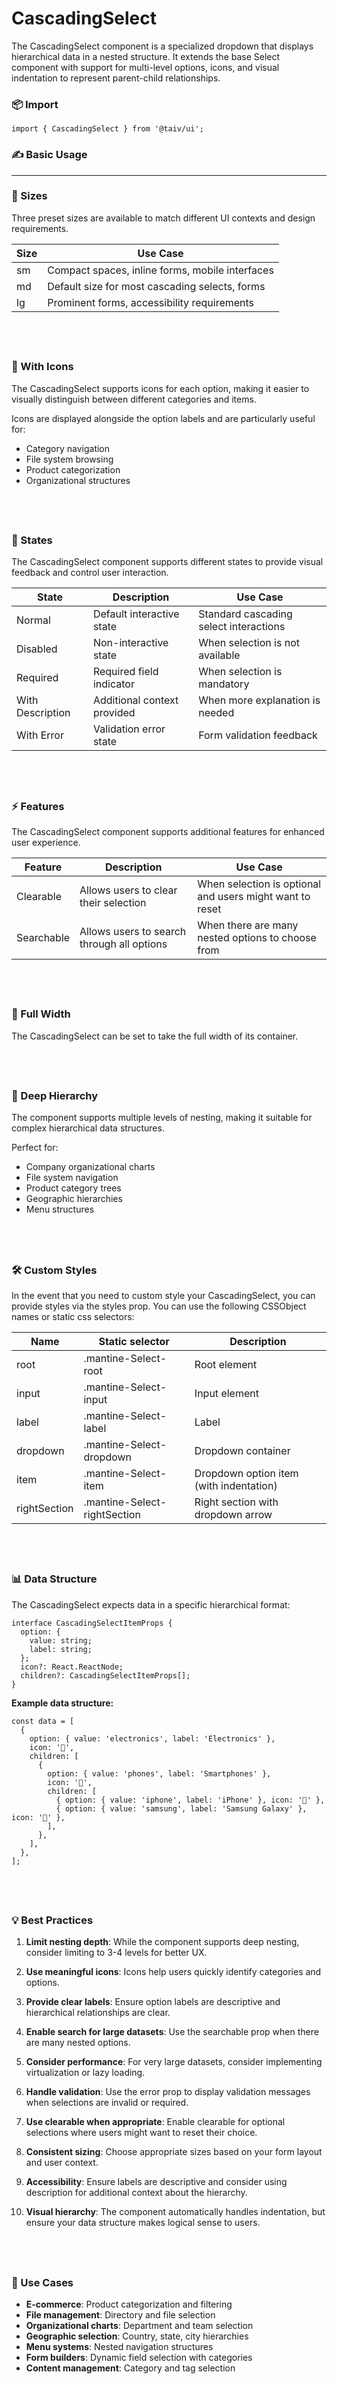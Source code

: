 
<Meta of={CascadingSelectStories} />

# CascadingSelect

The CascadingSelect component is a specialized dropdown that displays hierarchical data in a nested structure. It extends the base Select component with support for multi-level options, icons, and visual indentation to represent parent-child relationships.

### 📦 Import

```tsx
import { CascadingSelect } from '@taiv/ui';
```

### ✍️ Basic Usage

<Canvas of={CascadingSelectStories.Default} height={900} />
<Controls of={CascadingSelectStories.Default} />

---

### 📐 Sizes

Three preset sizes are available to match different UI contexts and design requirements.

<Story of={CascadingSelectStories.Sizes} />

<table>
  <thead>
    <tr>
      <th>Size</th>
      <th>Use Case</th>
    </tr>
  </thead>
  <tbody>
    <tr>
      <td>sm</td>
      <td>Compact spaces, inline forms, mobile interfaces</td>
    </tr>
    <tr>
      <td>md</td>
      <td>Default size for most cascading selects, forms</td>
    </tr>
    <tr>
      <td>lg</td>
      <td>Prominent forms, accessibility requirements</td>
    </tr>
  </tbody>
</table>

## <br />

### 🎨 With Icons

The CascadingSelect supports icons for each option, making it easier to visually distinguish between different categories and items.

<Story of={CascadingSelectStories.WithIcons} />

Icons are displayed alongside the option labels and are particularly useful for:

- Category navigation
- File system browsing
- Product categorization
- Organizational structures

## <br />

### 🔄 States

The CascadingSelect component supports different states to provide visual feedback and control user interaction.

<Story of={CascadingSelectStories.States} />

<table>
  <thead>
    <tr>
      <th>State</th>
      <th>Description</th>
      <th>Use Case</th>
    </tr>
  </thead>
  <tbody>
    <tr>
      <td>Normal</td>
      <td>Default interactive state</td>
      <td>Standard cascading select interactions</td>
    </tr>
    <tr>
      <td>Disabled</td>
      <td>Non-interactive state</td>
      <td>When selection is not available</td>
    </tr>
    <tr>
      <td>Required</td>
      <td>Required field indicator</td>
      <td>When selection is mandatory</td>
    </tr>
    <tr>
      <td>With Description</td>
      <td>Additional context provided</td>
      <td>When more explanation is needed</td>
    </tr>
    <tr>
      <td>With Error</td>
      <td>Validation error state</td>
      <td>Form validation feedback</td>
    </tr>
  </tbody>
</table>

## <br />

### ⚡ Features

The CascadingSelect component supports additional features for enhanced user experience.

<Story of={CascadingSelectStories.WithFeatures} />

<table>
  <thead>
    <tr>
      <th>Feature</th>
      <th>Description</th>
      <th>Use Case</th>
    </tr>
  </thead>
  <tbody>
    <tr>
      <td>Clearable</td>
      <td>Allows users to clear their selection</td>
      <td>When selection is optional and users might want to reset</td>
    </tr>
    <tr>
      <td>Searchable</td>
      <td>Allows users to search through all options</td>
      <td>When there are many nested options to choose from</td>
    </tr>
  </tbody>
</table>

## <br />

### 📏 Full Width

The CascadingSelect can be set to take the full width of its container.

<Story of={CascadingSelectStories.FullWidth} />

## <br />

### 🌳 Deep Hierarchy

The component supports multiple levels of nesting, making it suitable for complex hierarchical data structures.

<Story of={CascadingSelectStories.DeepHierarchy} />

Perfect for:

- Company organizational charts
- File system navigation
- Product category trees
- Geographic hierarchies
- Menu structures

## <br />

### 🛠️ Custom Styles

In the event that you need to custom style your CascadingSelect, you can provide styles via the styles prop. You can use the following CSSObject names or static css selectors:

<Story of={CascadingSelectStories.CustomStyles} />

<table>
  <thead>
    <tr>
      <th>Name</th>
      <th>Static selector</th>
      <th>Description</th>
    </tr>
  </thead>
  <tbody>
    <tr>
      <td>root</td>
      <td>.mantine-Select-root</td>
      <td>Root element</td>
    </tr>
    <tr>
      <td>input</td>
      <td>.mantine-Select-input</td>
      <td>Input element</td>
    </tr>
    <tr>
      <td>label</td>
      <td>.mantine-Select-label</td>
      <td>Label</td>
    </tr>
    <tr>
      <td>dropdown</td>
      <td>.mantine-Select-dropdown</td>
      <td>Dropdown container</td>
    </tr>
    <tr>
      <td>item</td>
      <td>.mantine-Select-item</td>
      <td>Dropdown option item (with indentation)</td>
    </tr>
    <tr>
      <td>rightSection</td>
      <td>.mantine-Select-rightSection</td>
      <td>Right section with dropdown arrow</td>
    </tr>
  </tbody>
</table>

## <br />

### 📊 Data Structure

The CascadingSelect expects data in a specific hierarchical format:

```tsx
interface CascadingSelectItemProps {
  option: {
    value: string;
    label: string;
  };
  icon?: React.ReactNode;
  children?: CascadingSelectItemProps[];
}
```

**Example data structure:**

```tsx
const data = [
  {
    option: { value: 'electronics', label: 'Electronics' },
    icon: '📱',
    children: [
      {
        option: { value: 'phones', label: 'Smartphones' },
        icon: '📱',
        children: [
          { option: { value: 'iphone', label: 'iPhone' }, icon: '🍎' },
          { option: { value: 'samsung', label: 'Samsung Galaxy' }, icon: '📱' },
        ],
      },
    ],
  },
];
```

## <br />

### 💡 Best Practices

1. **Limit nesting depth**: While the component supports deep nesting, consider limiting to 3-4 levels for better UX.

2. **Use meaningful icons**: Icons help users quickly identify categories and options.

3. **Provide clear labels**: Ensure option labels are descriptive and hierarchical relationships are clear.

4. **Enable search for large datasets**: Use the searchable prop when there are many nested options.

5. **Consider performance**: For very large datasets, consider implementing virtualization or lazy loading.

6. **Handle validation**: Use the error prop to display validation messages when selections are invalid or required.

7. **Use clearable when appropriate**: Enable clearable for optional selections where users might want to reset their choice.

8. **Consistent sizing**: Choose appropriate sizes based on your form layout and user context.

9. **Accessibility**: Ensure labels are descriptive and consider using description for additional context about the hierarchy.

10. **Visual hierarchy**: The component automatically handles indentation, but ensure your data structure makes logical sense to users.

## <br />

### 🎯 Use Cases

- **E-commerce**: Product categorization and filtering
- **File management**: Directory and file selection
- **Organizational charts**: Department and team selection
- **Geographic selection**: Country, state, city hierarchies
- **Menu systems**: Nested navigation structures
- **Form builders**: Dynamic field selection with categories
- **Content management**: Category and tag selection
